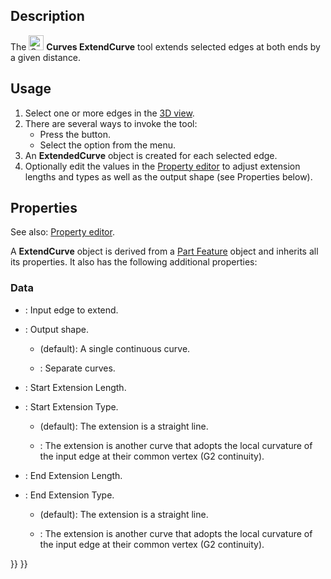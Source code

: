 <languages/>
<translate>

<!--T:1-->
{{Docnav
|[[Curves_MixedCurve|MixedCurve]]
|[[Curves_JoinCurve|JoinCurve]]
|[[Curves_Workbench|Curves]]
|IconL=Curves_MixedCurve.svg
|IconR=Curves_JoinCurve.svg
|IconC=Curves_workbench_icon.svg
}}

<!--T:2-->
{{GuiCommand
|Name=Curves ExtendCurve
|MenuLocation=Curves → Curve extend
|Workbenches=[[Curves_Workbench|Curves]]
}}

==Description== <!--T:3-->

<!--T:4-->
The [[Image:Curves_ExtendCurve.svg|24px]] '''Curves ExtendCurve''' tool extends selected edges at both ends by a given distance.

==Usage== <!--T:5-->

<!--T:6-->
# Select one or more edges in the [[3D_view|3D view]].
# There are several ways to invoke the tool:
#* Press the {{Button|[[Image:Curves_ExtendCurve.svg|16px]] [[Curves_ExtendCurve|Curve extend]]}} button.
#* Select the {{MenuCommand|Curves → [[Image:Curves_ExtendCurve.svg|16px]] Curve extend}} option from the menu.
# An '''ExtendedCurve''' object is created for each selected edge.
# Optionally edit the values in the [[Property_editor|Property editor]] to adjust extension lengths and types as well as the output shape (see Properties below).

==Properties== <!--T:9-->

<!--T:12-->
See also: [[Property_editor|Property editor]].

<!--T:13-->
A '''ExtendCurve''' object is derived from a [[Part_Feature|Part Feature]] object and inherits all its properties. It also has the following additional properties:

===Data=== <!--T:14-->

<!--T:15-->
{{TitleProperty|Base}}

<!--T:16-->
* {{PropertyData|Edge|LinkSub}}: Input edge to extend.
* {{PropertyData|Output|Enumeration}}: Output shape.
** {{Value|SingleEdge}} (default): A single continuous curve.
** {{Value|Wire}}: Separate curves.

<!--T:17-->
{{TitleProperty|Beginning}}

<!--T:18-->
* {{PropertyData|Length Start|Float}}: Start Extension Length.
* {{PropertyData|Type Start|Enumeration}}: Start Extension Type.
** {{Value|Straight}} (default): The extension is a straight line.
** {{Value|G2 curve}}: The extension is another curve that adopts the local curvature of the input edge at their common vertex (G2 continuity).

<!--T:19-->
{{TitleProperty|End}}

<!--T:20-->
* {{PropertyData|Length End|Float}}: End Extension Length.
* {{PropertyData|Type End|Enumeration}}: End Extension Type.
** {{Value|Straight}} (default): The extension is a straight line.
** {{Value|G2 curve}}: The extension is another curve that adopts the local curvature of the input edge at their common vertex (G2 continuity).


<!--T:11-->
{{Docnav
|[[Curves_MixedCurve|MixedCurve]]
|[[Curves_JoinCurve|JoinCurve]]
|[[Curves_Workbench|Curves]]
|IconL=Curves_MixedCurve.svg
|IconR=Curves_JoinCurve.svg
|IconC=Curves_workbench_icon.svg
}}

</translate>
{{Curves Tools navi{{#translation:}}}}
{{Userdocnavi{{#translation:}}}}